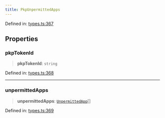```yaml
---
title: PkpUnpermittedApps
---
```


Defined in: [types.ts:367](https://github.com/LIT-Protocol/Vincent/blob/1ec4d670031700c70e1e2ba1640f87d4b5f07fe8/packages/libs/contracts-sdk/src/types.ts#L367)

## Properties

### pkpTokenId

> **pkpTokenId**: `string`

Defined in: [types.ts:368](https://github.com/LIT-Protocol/Vincent/blob/1ec4d670031700c70e1e2ba1640f87d4b5f07fe8/packages/libs/contracts-sdk/src/types.ts#L368)

***

### unpermittedApps

> **unpermittedApps**: [`UnpermittedApp`](./UnpermittedApp)[]

Defined in: [types.ts:369](https://github.com/LIT-Protocol/Vincent/blob/1ec4d670031700c70e1e2ba1640f87d4b5f07fe8/packages/libs/contracts-sdk/src/types.ts#L369)
